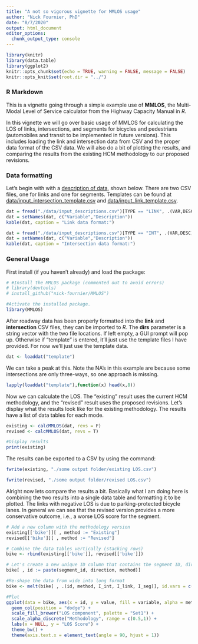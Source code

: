 ```yaml
---
title: "A not so vigorous vignette for MMLOS usage"
author: "Nick Fournier, PhD"
date: "8/7/2020"
output: html_document
editor_options: 
  chunk_output_type: console
---
```


```r
library(knitr)
library(data.table)
library(ggplot2)
knitr::opts_chunk$set(echo = TRUE, warning = FALSE, message = FALSE)
knitr::opts_knit$set(root.dir = "../")
```

### R Markdown

This is a vignette going through a simple example use of **MMLOS**, the Multi-Modal Level of Service calculator from the Highway Capacity Manual in *R*.

In this vignette we will go over basic usage of MMLOS for calculating the LOS of links, intersections, and segments for bicycles and pedestrians (automobiles and transit to be implemented in future versions). This includes loading the link and intersection data from CSV and the proper data format of the CSV data. We will also do a bit of plotting the results, and comparing the results from the existing HCM methodology to our proposed revisions.


### Data formatting

Let's begin with with a [description of data](https://github.com/nick-fournier/MMLOS/blob/master/data/input_link_template.csv), shown below. There are two CSV files, one for links and one for segments. Templates can be found at [data/input_intersection_template.csv](https://github.com/nick-fournier/MMLOS/blob/master/data/input_intersection_template.csv) and [data/input_link_template.csv](https://github.com/nick-fournier/MMLOS/blob/master/data/input_link_template.csv).


```r
dat = fread("./data/input_descriptions.csv")[TYPE == "LINK", .(VAR,DESC)]
dat = setNames(dat, c("Variable","Description"))
kable(dat, caption = "Link data format:")
```

```r
dat = fread("./data/input_descriptions.csv")[TYPE == "INT", .(VAR,DESC)]
dat = setNames(dat, c("Variable","Description"))
kable(dat, caption = "Intersection data format:")
```

### General Usage

First install (if you haven't already) and load the package:

```r
# #Install the MMLOS package (commented out to avoid errors)
# library(devtools)
# install_github("nick-fournier/MMLOS")

#Activate the installed package.
library(MMLOS)
```

After roadway data has been properly formatted into the **link** and **intersection** CSV files, they can be imported to *R*. The **dirs** parameter is a string vector with the two file locations. If left empty, a GUI prompt will pop up. Otherwise if "template" is entered, it'll just use the template files I have provided. For now we'll just use the template data.

```r
dat <- loaddat("template")
```

We can take a peak at this. Note the NA's in this example are because some intersections are only three-ways, so one approach is missing.

```r
lapply(loaddat("template"),function(x) head(x,8))
```

Now we can calculate the LOS. The "existing" result uses the current HCM methodology, and the "revised" result uses the proposed revisions. Let's display what the results look like for the existing methodology. The results have a list of data tables for each mode.

```r
existing <- calcMMLOS(dat, revs = F)
revised <- calcMMLOS(dat, revs = T)

#Display results
print(existing)

```

The results can be exported to a CSV by using the command:

```r
fwrite(existing, "./some output folder/existing LOS.csv")

fwrite(revised, "./some output folder/revised LOS.csv")
```


Alright now lets compare the results a bit. Basically what I am doing here is combining the two results into a single data table and formatting it to be plotted. The links with negative LOS is due to parking-protected bicycle lanes. In general we can see that the revised version provides a more conservative outcome, i.e., a worse LOS score for the segment.

```r

# Add a new column with the methodology version
existing[['bike']][ , method := "Existing"]
revised[['bike']][ , method := "Revised"]

# Combine the data tables vertically (stacking rows)
bike <- rbind(existing[['bike']], revised[['bike']])

# Let's create a new unique ID column that contains the segment ID, direction, and methodology version
bike[ , id := paste(segment_id, direction, method)]

#Re-shape the data from wide into long format
bike <- melt(bike[ , .(id, method, I_int, I_link, I_seg)], id.vars = c("id","method"))

#Plot
ggplot(data = bike, aes(x = id, y = value, fill = variable, alpha = method)) + 
  geom_col(position = "dodge") +
  scale_fill_brewer("LOS component", palette = "Set1") +
  scale_alpha_discrete("Methodology", range = c(0.5,1)) +
  labs(x = NULL, y = "LOS Score") +
  theme_bw() +
  theme(axis.text.x = element_text(angle = 90, hjust = 1))

```



